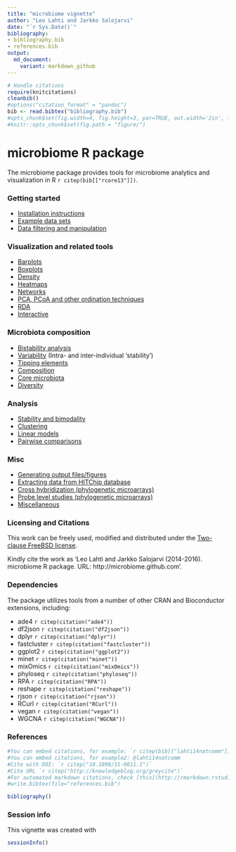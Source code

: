 ```yaml
---
title: "microbiome vignette"
author: "Leo Lahti and Jarkko Salojarvi"
date: "`r Sys.Date()`"
bibliography: 
- bibliography.bib
- references.bib
output: 
  md_document:
    variant: markdown_github
---
```

<!--
  %\VignetteEngine{knitr::rmarkdown}
  %\VignetteIndexEntry{microbiome tutorial}
  %\usepackage[utf8]{inputenc}
-->

```r
# Handle citations
require(knitcitations)
cleanbib()
#options("citation_format" = "pandoc")
bib <- read.bibtex("bibliography.bib")
#opts_chunk$set(fig.width=4, fig.height=3, par=TRUE, out.width='2in', fig.pos='H')
#knitr::opts_chunk$set(fig.path = "figure/")
```

microbiome R package
===========

The microbiome package provides tools for microbiome analytics and
visualization in R `r citep(bib[["rcore13"]])`. 


### Getting started

* [Installation instructions](Template.md) 
* [Example data sets](Data.md)
* [Data filtering and manipulation](Preprocessing.md)


### Visualization and related tools

* [Barplots](Composition.md)
* [Boxplots](Boxplots.md)
* [Density](Density.md)
* [Heatmaps](Heatmap.md)
* [Networks](Networks.md)
* [PCA, PCoA and other ordination techniques](Ordination.md)
* [RDA](RDA.md)
* [Interactive](Interactive.md)


### Microbiota composition

* [Bistability analysis](Stability.md)
* [Variability](Variability.md) (Intra- and inter-individual 'stability')
* [Tipping elements](Stability.md)
* [Composition](Composition.md)
* [Core microbiota](Core.md)
* [Diversity](Diversity.md)


### Analysis

* [Stability and bimodality](Stability.md)
* [Clustering](Clustering.md)
* [Linear models](limma.md)
* [Pairwise comparisons](Comparisons.md)


### Misc

* [Generating output files/figures](Output.md)
* [Extracting data from HITChip database](https://github.com/microbiome/HITChipDB/blob/master/vignettes/vignette.md)
* [Cross hybridization (phylogenetic microarrays)](Crosshyb.md)
* [Probe level studies (phylogenetic microarrays)](Probelevel.md)
* [Miscellaneous](misc.md)


### Licensing and Citations

This work can be freely used, modified and distributed under the 
[Two-clause FreeBSD license](http://en.wikipedia.org/wiki/BSD\_licenses).

Kindly cite the work as 'Leo Lahti and Jarkko Salojarvi
(2014-2016). microbiome R package. URL: http://microbiome.github.com'.


### Dependencies

The package utilizes tools from a number of other CRAN and
Bioconductor extensions, including:

 * ade4 `r citep(citation("ade4"))`
 * df2json `r citep(citation("df2json"))`
 * dplyr `r citep(citation("dplyr"))`  
 * fastcluster `r citep(citation("fastcluster"))`
 * ggplot2 `r citep(citation("ggplot2"))`
 * minet `r citep(citation("minet"))` 
 * mixOmics `r citep(citation("mixOmics"))`
 * phyloseq `r citep(citation("phyloseq"))`
 * RPA `r citep(citation("RPA"))` 
 * reshape `r citep(citation("reshape"))` 
 * rjson `r citep(citation("rjson"))`
 * RCurl `r citep(citation("RCurl"))`
 * vegan `r citep(citation("vegan"))`
 * WGCNA `r citep(citation("WGCNA"))`


### References

```r
#You can embed citations, for example: `r citep(bib[["lahti14natcomm"]])`
#You can embed citations, for example2: @lahti14natcomm
#Cite with DOI: `r citep("10.1890/11-0011.1")`
#Cite URL `r citep("http://knowledgeblog.org/greycite")`
#For automated markdown citations, check [this](http://rmarkdown.rstudio.com/authoring_bibliographies_and_citations.html), [this](https://github.com/cboettig/knitcitations), and [this](http://www.carlboettiger.info/2012/03/24/citations-in-markdown-using-knitr.html). 
#write.bibtex(file="references.bib")
```

```r
bibliography()
```

### Session info

This vignette was created with

```r
sessionInfo()
```




